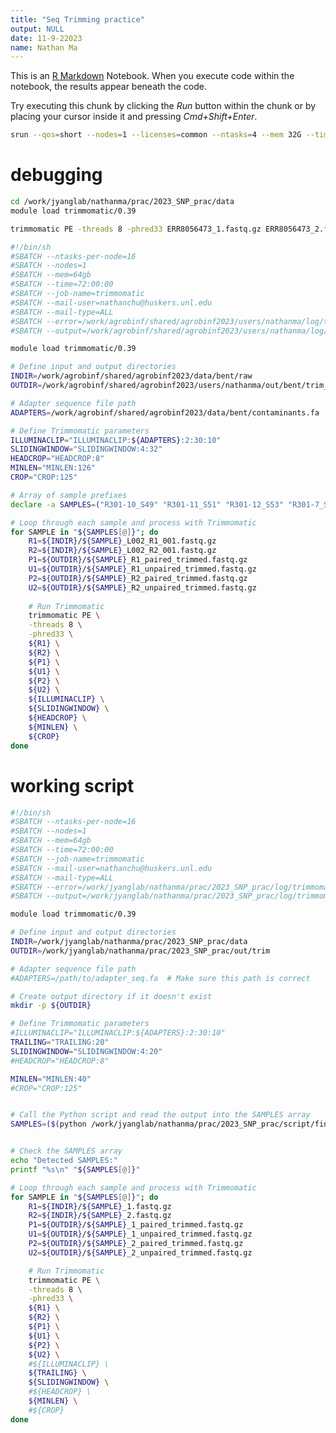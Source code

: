 ```yaml
---
title: "Seq Trimming practice"
output: NULL
date: 11-9-22023
name: Nathan Ma
---
```


This is an [R Markdown](http://rmarkdown.rstudio.com) Notebook. When you execute code within the notebook, the results appear beneath the code. 

Try executing this chunk by clicking the *Run* button within the chunk or by placing your cursor inside it and pressing *Cmd+Shift+Enter*. 

```bash
srun --qos=short --nodes=1 --licenses=common --ntasks=4 --mem 32G --time 6:00:00 --pty bash
```


# debugging

```bash
cd /work/jyanglab/nathanma/prac/2023_SNP_prac/data
module load trimmomatic/0.39

trimmomatic PE -threads 8 -phred33 ERR8056473_1.fastq.gz ERR8056473_2.fastq.gz  HEADCROP:8 -baseout /work/jyanglab/jyang21/test
```






```bash
#!/bin/sh
#SBATCH --ntasks-per-node=16
#SBATCH --nodes=1
#SBATCH --mem=64gb
#SBATCH --time=72:00:00
#SBATCH --job-name=trimmomatic
#SBATCH --mail-user=nathanchu@huskers.unl.edu
#SBATCH --mail-type=ALL
#SBATCH --error=/work/agrobinf/shared/agrobinf2023/users/nathanma/log/trimmomatic.err
#SBATCH --output=/work/agrobinf/shared/agrobinf2023/users/nathanma/log/trimmomatic.out

module load trimmomatic/0.39

# Define input and output directories
INDIR=/work/agrobinf/shared/agrobinf2023/data/bent/raw
OUTDIR=/work/agrobinf/shared/agrobinf2023/users/nathanma/out/bent/trim_bent

# Adapter sequence file path
ADAPTERS=/work/agrobinf/shared/agrobinf2023/data/bent/contaminants.fa

# Define Trimmomatic parameters
ILLUMINACLIP="ILLUMINACLIP:${ADAPTERS}:2:30:10"
SLIDINGWINDOW="SLIDINGWINDOW:4:32"
HEADCROP="HEADCROP:8"
MINLEN="MINLEN:126"
CROP="CROP:125"

# Array of sample prefixes
declare -a SAMPLES=("R301-10_S49" "R301-11_S51" "R301-12_S53" "R301-7_S59" "R301-8_S61" "R301-9_S46")

# Loop through each sample and process with Trimmomatic
for SAMPLE in "${SAMPLES[@]}"; do
    R1=${INDIR}/${SAMPLE}_L002_R1_001.fastq.gz
    R2=${INDIR}/${SAMPLE}_L002_R2_001.fastq.gz
    P1=${OUTDIR}/${SAMPLE}_R1_paired_trimmed.fastq.gz
    U1=${OUTDIR}/${SAMPLE}_R1_unpaired_trimmed.fastq.gz
    P2=${OUTDIR}/${SAMPLE}_R2_paired_trimmed.fastq.gz
    U2=${OUTDIR}/${SAMPLE}_R2_unpaired_trimmed.fastq.gz
    
    # Run Trimmomatic
    trimmomatic PE \
    -threads 8 \
    -phred33 \
    ${R1} \
    ${R2} \
    ${P1} \
    ${U1} \
    ${P2} \
    ${U2} \
    ${ILLUMINACLIP} \
    ${SLIDINGWINDOW} \
    ${HEADCROP} \
    ${MINLEN} \
    ${CROP}
done
```


# working script



```bash
#!/bin/sh
#SBATCH --ntasks-per-node=16
#SBATCH --nodes=1
#SBATCH --mem=64gb
#SBATCH --time=72:00:00
#SBATCH --job-name=trimmomatic
#SBATCH --mail-user=nathanchu@huskers.unl.edu
#SBATCH --mail-type=ALL
#SBATCH --error=/work/jyanglab/nathanma/prac/2023_SNP_prac/log/trimmomatic.err
#SBATCH --output=/work/jyanglab/nathanma/prac/2023_SNP_prac/log/trimmomatic.out

module load trimmomatic/0.39

# Define input and output directories
INDIR=/work/jyanglab/nathanma/prac/2023_SNP_prac/data
OUTDIR=/work/jyanglab/nathanma/prac/2023_SNP_prac/out/trim

# Adapter sequence file path
#ADAPTERS=/path/to/adapter_seq.fa  # Make sure this path is correct

# Create output directory if it doesn't exist
mkdir -p ${OUTDIR}

# Define Trimmomatic parameters
#ILLUMINACLIP="ILLUMINACLIP:${ADAPTERS}:2:30:10"
TRAILING="TRAILING:20"
SLIDINGWINDOW="SLIDINGWINDOW:4:20"
#HEADCROP="HEADCROP:8"

MINLEN="MINLEN:40"
#CROP="CROP:125"


# Call the Python script and read the output into the SAMPLES array
SAMPLES=($(python /work/jyanglab/nathanma/prac/2023_SNP_prac/script/find_samples2.py ${INDIR}))


# Check the SAMPLES array
echo "Detected SAMPLES:"
printf "%s\n" "${SAMPLES[@]}"

# Loop through each sample and process with Trimmomatic
for SAMPLE in "${SAMPLES[@]}"; do
    R1=${INDIR}/${SAMPLE}_1.fastq.gz
    R2=${INDIR}/${SAMPLE}_2.fastq.gz
    P1=${OUTDIR}/${SAMPLE}_1_paired_trimmed.fastq.gz
    U1=${OUTDIR}/${SAMPLE}_1_unpaired_trimmed.fastq.gz
    P2=${OUTDIR}/${SAMPLE}_2_paired_trimmed.fastq.gz
    U2=${OUTDIR}/${SAMPLE}_2_unpaired_trimmed.fastq.gz

    # Run Trimmomatic
    trimmomatic PE \
    -threads 8 \
    -phred33 \
    ${R1} \
    ${R2} \
    ${P1} \
    ${U1} \
    ${P2} \
    ${U2} \
    #${ILLUMINACLIP} \
    ${TRAILING} \
    ${SLIDINGWINDOW} \
    #${HEADCROP} \
    ${MINLEN} \
    #${CROP}
done

```

